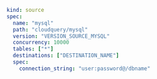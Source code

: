 ```yaml copy
kind: source
spec:
  name: "mysql"
  path: "cloudquery/mysql"
  version: "VERSION_SOURCE_MYSQL"
  concurrency: 10000
  tables: ["*"]
  destinations: ["DESTINATION_NAME"]
  spec:
    connection_string: "user:password@/dbname"
```